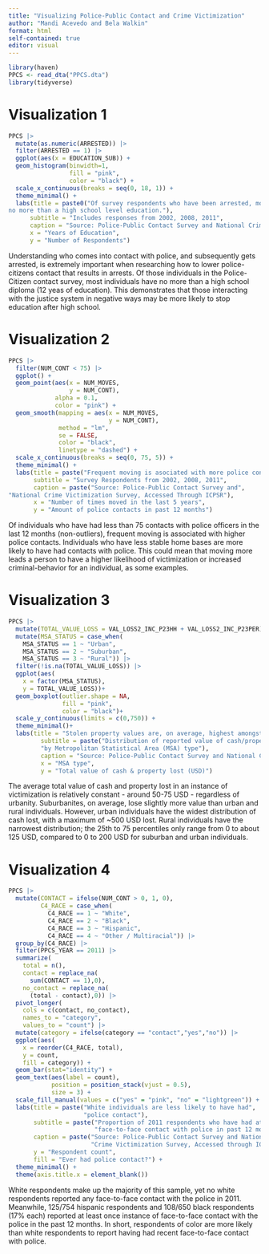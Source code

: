 ```yaml
---
title: "Visualizing Police-Public Contact and Crime Victimization"
author: "Mandi Acevedo and Bela Walkin"
format: html
self-contained: true
editor: visual
---
```


```r
library(haven)
PPCS <- read_dta("PPCS.dta")
library(tidyverse)
```


# Visualization 1

```r

PPCS |>
  mutate(as.numeric(ARRESTED)) |>
  filter(ARRESTED == 1) |>
  ggplot(aes(x = EDUCATION_SUB)) +
  geom_histogram(binwidth=1,
                 fill = "pink",
                 color = "black") +
  scale_x_continuous(breaks = seq(0, 18, 1)) +
  theme_minimal() + 
  labs(title = paste0("Of survey respondents who have been arrested, most have 
no more than a high school level education."),
      subtitle = "Includes responses from 2002, 2008, 2011",
      caption = "Source: Police-Public Contact Survey and National Crime Victimization Survey, Accessed Through ICPSR", 
      x = "Years of Education",
      y = "Number of Respondents")
```

Understanding who comes into contact with police, and subsequently gets arrested, is extremely important when researching how to lower police-citizens contact that results in arrests. Of those individuals in the Police-Citizen contact survey, most individuals have no more than a high school diploma (12 yeas of education). This demonstrates that those interacting with the justice system in negative ways may be more likely to stop education after high school.


# Visualization 2

```r

PPCS |>
  filter(NUM_CONT < 75) |>
  ggplot() +
  geom_point(aes(x = NUM_MOVES,
                 y = NUM_CONT),
             alpha = 0.1,
             color = "pink") +
  geom_smooth(mapping = aes(x = NUM_MOVES,
                            y = NUM_CONT),
              method = "lm",
              se = FALSE,
              color = "black",
              linetype = "dashed") +
  scale_x_continuous(breaks = seq(0, 75, 5)) +
  theme_minimal() +
  labs(title = paste("Frequent moving is asociated with more police contacts."),
       subtitle = "Survey Respondents from 2002, 2008, 2011",
       caption = paste("Source: Police-Public Contact Survey and", 
"National Crime Victimization Survey, Accessed Through ICPSR"),
       x = "Number of times moved in the last 5 years",
       y = "Amount of police contacts in past 12 months")
```

Of individuals who have had less than 75 contacts with police officers in the last 12 months (non-outliers), frequent moving is associated with higher police contacts. Individuals who have less stable home bases are more likely to have had contacts with police. This could mean that moving more leads a person to have a higher likelihood of victimization or increased criminal-behavior for an individual, as some examples.


# Visualization 3

```r
PPCS |>
  mutate(TOTAL_VALUE_LOSS = VAL_LOSS2_INC_P23HH + VAL_LOSS2_INC_P23PER) |>
  mutate(MSA_STATUS = case_when(
    MSA_STATUS == 1 ~ "Urban",
    MSA_STATUS == 2 ~ "Suburban",
    MSA_STATUS == 3 ~ "Rural")) |>
  filter(!is.na(TOTAL_VALUE_LOSS)) |>
  ggplot(aes(
    x = factor(MSA_STATUS), 
    y = TOTAL_VALUE_LOSS))+
  geom_boxplot(outlier.shape = NA,
               fill = "pink",
               color = "black")+
  scale_y_continuous(limits = c(0,750)) +
  theme_minimal()+
  labs(title = "Stolen property values are, on average, highest amongst suburban victims.",
         subtitle = paste("Distribution of reported value of cash/property lost",
         "by Metropolitan Statistical Area (MSA) type"),
         caption = "Source: Police-Public Contact Survey and National Crime Victimization Survey, Accessed through ICPSR",
         x = "MSA type",
         y = "Total value of cash & property lost (USD)")

```

The average total value of cash and property lost in an instance of victimization is relatively constant - around 50-75 USD - regardless of urbanity. Suburbanites, on average, lose slightly more value than urban and rural individuals. However, urban individuals have the widest distribution of cash lost, with a maximum of ~500 USD lost. Rural individuals have the narrowest distribution; the 25th to 75 percentiles only range from 0 to about 125 USD, compared to 0 to 200 USD for suburban and urban individuals.


# Visualization 4

```r
PPCS |>
  mutate(CONTACT = ifelse(NUM_CONT > 0, 1, 0),
         C4_RACE = case_when(
           C4_RACE == 1 ~ "White",
           C4_RACE == 2 ~ "Black",
           C4_RACE == 3 ~ "Hispanic",
           C4_RACE == 4 ~ "Other / Multiracial")) |>
  group_by(C4_RACE) |>
  filter(PPCS_YEAR == 2011) |>
  summarize(
    total = n(),
    contact = replace_na(
      sum(CONTACT == 1),0),
    no_contact = replace_na(
      (total - contact),0)) |>
  pivot_longer(
    cols = c(contact, no_contact),
    names_to = "category",
    values_to = "count") |>
  mutate(category = ifelse(category == "contact","yes","no")) |>
  ggplot(aes( 
    x = reorder(C4_RACE, total),
    y = count,
    fill = category)) +
  geom_bar(stat="identity") +
  geom_text(aes(label = count),
            position = position_stack(vjust = 0.5),
            size = 3) +
  scale_fill_manual(values = c("yes" = "pink", "no" = "lightgreen")) +
  labs(title = paste("White individuals are less likely to have had",
                     "police contact"),
       subtitle = paste("Proportion of 2011 respondents who have had at least one",
                        "face-to-face contact with police in past 12 months"),
       caption = paste("Source: Police-Public Contact Survey and National",
                       "Crime Victimization Survey, Accessed through ICPSR"),
       y = "Respondent count",
       fill = "Ever had police contact?") +
  theme_minimal() +
  theme(axis.title.x = element_blank())
```

White respondents make up the majority of this sample, yet no white respondents reported any face-to-face contact with the police in 2011. Meanwhile, 125/754 hispanic respondents and 108/650 black respondents (17% each) reported at least once instance of face-to-face contact with the police in the past 12 months. In short, respondents of color are more likely than white respondents to report having had recent face-to-face contact with police.